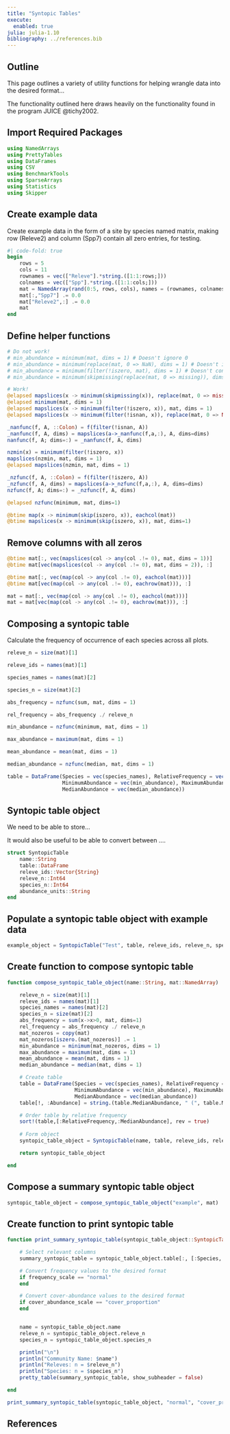 ```yaml
---
title: "Syntopic Tables"
execute: 
  enabled: true
julia: julia-1.10
bibliography: ../references.bib
---
```


## Outline

This page outlines a variety of utility functions for helping wrangle data into the desired format...

The functionality outlined here draws heavily on the functionality found in the program JUICE @tichy2002.

## Import Required Packages

```julia
using NamedArrays
using PrettyTables
using DataFrames
using CSV
using BenchmarkTools
using SparseArrays
using Statistics
using Skipper
```

## Create example data

Create example data in the form of a site by species named matrix, making row (Releve2) and column (Spp7) contain all zero entries, for testing.

```julia
#| code-fold: true
begin
    rows = 5
    cols = 11
	rownames = vec(["Releve"].*string.([1:1:rows;]))
    colnames = vec(["Spp"].*string.([1:1:cols;]))
	mat = NamedArray(rand(0:5, rows, cols), names = (rownames, colnames), dimnames = ("Releve", "Species"))
	mat[:,"Spp7"] .= 0.0
	mat["Releve2",:] .= 0.0
	mat
end
```

## Define helper functions

```julia

# Do not work!
# min_abundance = minimum(mat, dims = 1) # Doesn't ignore 0
# min_abundance = minimum(replace(mat, 0 => NaN), dims = 1) # Doesn't ignore NaN
# min_abundance = minimum(filter(!iszero, mat), dims = 1) # Doesn't consider dimensions
# min_abundance = minimum(skipmissing(replace(mat, 0 => missing)), dims = 1) # Doesn't accept dims when using skipmissing

# Work!
@elapsed mapslices(x -> minimum(skipmissing(x)), replace(mat, 0 => missing), dims = 1)
@elapsed minimum(mat, dims = 1)
@elapsed mapslices(x -> minimum(filter(!iszero, x)), mat, dims = 1)
@elapsed mapslices(x -> minimum(filter(!isnan, x)), replace(mat, 0 => NaN), dims = 1)

_nanfunc(f, A, ::Colon) = f(filter(!isnan, A))
_nanfunc(f, A, dims) = mapslices(a->_nanfunc(f,a,:), A, dims=dims)
nanfunc(f, A; dims=:) = _nanfunc(f, A, dims)

nzmin(x) = minimum(filter(!iszero, x))
mapslices(nzmin, mat, dims = 1)
@elapsed mapslices(nzmin, mat, dims = 1)

_nzfunc(f, A, ::Colon) = f(filter(!iszero, A))
_nzfunc(f, A, dims) = mapslices(a->_nzfunc(f,a,:), A, dims=dims)
nzfunc(f, A; dims=:) = _nzfunc(f, A, dims)

@elapsed nzfunc(minimum, mat, dims=1)

@btime map(x -> minimum(skip(iszero, x)), eachcol(mat))
@btime mapslices(x -> minimum(skip(iszero, x)), mat, dims=1)

```

## Remove columns with all zeros

```julia
@btime mat[:, vec(mapslices(col -> any(col .!= 0), mat, dims = 1))]
@btime mat[vec(mapslices(col -> any(col .!= 0), mat, dims = 2)), :]

@btime mat[:, vec(map(col -> any(col .!= 0), eachcol(mat)))]
@btime mat[vec(map(col -> any(col .!= 0), eachrow(mat))), :]

mat = mat[:, vec(map(col -> any(col .!= 0), eachcol(mat)))]
mat = mat[vec(map(col -> any(col .!= 0), eachrow(mat))), :]
```

## Composing a syntopic table

Calculate the frequency of occurrence of each species across all plots.

```julia
releve_n = size(mat)[1]
```

```julia
releve_ids = names(mat)[1]
```

```julia
species_names = names(mat)[2]
```

```julia
species_n = size(mat)[2]
```

```julia
abs_frequency = nzfunc(sum, mat, dims = 1)
```

```julia
rel_frequency = abs_frequency ./ releve_n
```

```julia
min_abundance = nzfunc(minimum, mat, dims = 1)
```

```julia
max_abundance = maximum(mat, dims = 1)
```

```julia
mean_abundance = mean(mat, dims = 1)
```

```julia
median_abundance = nzfunc(median, mat, dims = 1)
```

```julia
table = DataFrame(Species = vec(species_names), RelativeFrequency = vec(rel_frequency), AbsoluteFrequency = vec(abs_frequency),
                  MinimumAbundance = vec(min_abundance), MaximumAbundance = vec(max_abundance), MeanAbundance = vec(mean_abundance),
                  MedianAbundance = vec(median_abundance))
```

## Syntopic table object

We need to be able to store...

It would also be useful to be able to convert between ....

```julia
struct SyntopicTable
    name::String
    table::DataFrame
    releve_ids::Vector{String}
    releve_n::Int64
    species_n::Int64
    abundance_units::String
end
```

## Populate a syntopic table object with example data

```julia
example_object = SyntopicTable("Test", table, releve_ids, releve_n, species_n, "cover_proportion")
```

## Create function to compose syntopic table

```julia
function compose_syntopic_table_object(name::String, mat::NamedArray)

    releve_n = size(mat)[1]
    releve_ids = names(mat)[1]
    species_names = names(mat)[2]
    species_n = size(mat)[2]
    abs_frequency = sum(x->x>0, mat, dims=1)
    rel_frequency = abs_frequency ./ releve_n
    mat_nozeros = copy(mat)
    mat_nozeros[iszero.(mat_nozeros)] .= 1
    min_abundance = minimum(mat_nozeros, dims = 1)
    max_abundance = maximum(mat, dims = 1)
    mean_abundance = mean(mat, dims = 1)
    median_abundance = median(mat, dims = 1)

    # Create table
    table = DataFrame(Species = vec(species_names), RelativeFrequency = vec(rel_frequency), AbsoluteFrequency = vec(abs_frequency),
                      MinimumAbundance = vec(min_abundance), MaximumAbundance = vec(max_abundance), MeanAbundance = vec(mean_abundance),
                      MedianAbundance = vec(median_abundance))
    table[!, :Abundance] = string.(table.MedianAbundance, " (", table.MinimumAbundance, " - ", table.MaximumAbundance, ")")

    # Order table by relative frequency
    sort!(table,[:RelativeFrequency,:MedianAbundance], rev = true)
    
    # Form object
    syntopic_table_object = SyntopicTable(name, table, releve_ids, releve_n, species_n, "cover_proportion")

    return syntopic_table_object

end
```

## Compose a summary syntopic table object

```julia
syntopic_table_object = compose_syntopic_table_object("example", mat)
```

## Create function to print syntopic table

```julia
function print_summary_syntopic_table(syntopic_table_object::SyntopicTable, frequency_scale::String, cover_abundance_scale::String)

    # Select relevant columns
    summary_syntopic_table = syntopic_table_object.table[:, [:Species, :RelativeFrequency, :Abundance]]

    # Convert frequency values to the desired format
    if frequency_scale == "normal"
    end

    # Convert cover-abundance values to the desired format
    if cover_abundance_scale == "cover_proportion"
    end


    name = syntopic_table_object.name
    releve_n = syntopic_table_object.releve_n
    species_n = syntopic_table_object.species_n

    println("\n")
    println("Community Name: $name")
    println("Releves: n = $releve_n")
    println("Species: n = $species_n")
    pretty_table(summary_syntopic_table, show_subheader = false)

end
```

```julia
print_summary_syntopic_table(syntopic_table_object, "normal", "cover_proportion")
```


## References